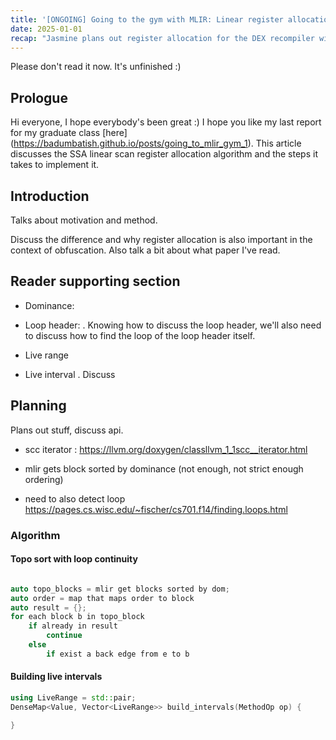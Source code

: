 ```yaml
---
title: '[ONGOING] Going to the gym with MLIR: Linear register allocation for ... a stackless virtual machine?'
date: 2025-01-01
recap: "Jasmine plans out register allocation for the DEX recompiler with Wimmer's and Franz's paper."
---
```

Please don't read it now. It's unfinished :)
## Prologue
Hi everyone, I hope everybody's been great :) I hope you like my last report for my graduate class [here]
(https://badumbatish.github.io/posts/going_to_mlir_gym_1). This article discusses the SSA linear scan register
allocation algorithm and the steps it takes to implement it.

## Introduction

Talks about motivation and method.

Discuss the difference and why register allocation is also important in the context of obfuscation. Also talk a bit
about what paper I've read.


## Reader supporting section

- Dominance:

- Loop header: . Knowing how to discuss the loop header, we'll also need to discuss how to find the loop of the
loop header itself.

- Live range

- Live interval . Discuss
## Planning

Plans out stuff, discuss api.

- scc iterator : https://llvm.org/doxygen/classllvm_1_1scc__iterator.html

- mlir gets block sorted by dominance (not enough, not strict enough ordering)

- need to also detect loop
https://pages.cs.wisc.edu/~fischer/cs701.f14/finding.loops.html


### Algorithm
#### Topo sort with loop continuity
```cpp

auto topo_blocks = mlir get blocks sorted by dom;
auto order = map that maps order to block
auto result = {};
for each block b in topo_block
    if already in result
        continue
    else
        if exist a back edge from e to b


```
#### Building live intervals
```cpp
using LiveRange = std::pair;
DenseMap<Value, Vector<LiveRange>> build_intervals(MethodOp op) {

}
```
